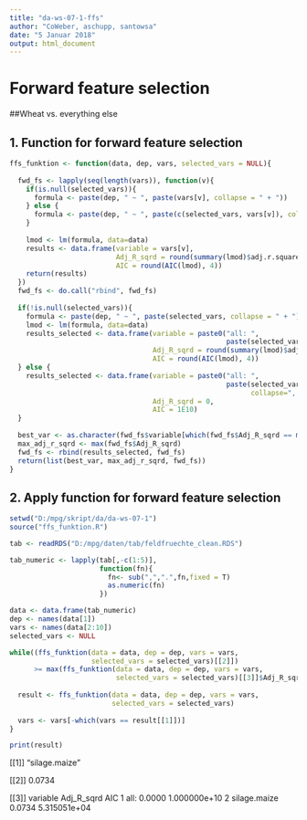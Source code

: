 ```yaml
---
title: "da-ws-07-1-ffs"
author: "CoWeber, aschupp, santowsa"
date: "5 Januar 2018"
output: html_document
---
```


# Forward feature selection 
##Wheat vs. everything else

## 1. Function for forward feature selection

```r
ffs_funktion <- function(data, dep, vars, selected_vars = NULL){
  
  fwd_fs <- lapply(seq(length(vars)), function(v){
    if(is.null(selected_vars)){
      formula <- paste(dep, " ~ ", paste(vars[v], collapse = " + "))
    } else {
      formula <- paste(dep, " ~ ", paste(c(selected_vars, vars[v]), collapse= " + "))
    }
    
    lmod <- lm(formula, data=data)
    results <- data.frame(variable = vars[v],
                          Adj_R_sqrd = round(summary(lmod)$adj.r.squared, 4),
                          AIC = round(AIC(lmod), 4))
    return(results)
  })
  fwd_fs <- do.call("rbind", fwd_fs)
  
  if(!is.null(selected_vars)){
    formula <- paste(dep, " ~ ", paste(selected_vars, collapse = " + "))
    lmod <- lm(formula, data=data)
    results_selected <- data.frame(variable = paste0("all: ",
                                                     paste(selected_vars, collapse = ", ")),
                                   Adj_R_sqrd = round(summary(lmod)$adj.r.squared, 4),
                                   AIC = round(AIC(lmod), 4))
  } else {
    results_selected <- data.frame(variable = paste0("all: ",
                                                     paste(selected_vars,
                                                           collapse=", ")),
                                   Adj_R_sqrd = 0,
                                   AIC = 1E10)
  }
  
  best_var <- as.character(fwd_fs$variable[which(fwd_fs$Adj_R_sqrd == max(fwd_fs$Adj_R_sqrd))])
  max_adj_r_sqrd <- max(fwd_fs$Adj_R_sqrd)
  fwd_fs <- rbind(results_selected, fwd_fs)
  return(list(best_var, max_adj_r_sqrd, fwd_fs))
}
```

## 2. Apply function for forward feature selection

```r
setwd("D:/mpg/skript/da/da-ws-07-1")
source("ffs_funktion.R")

tab <- readRDS("D:/mpg/daten/tab/feldfruechte_clean.RDS")

tab_numeric <- lapply(tab[,-c(1:5)],
                      function(fn){
                        fn<- sub(",",".",fn,fixed = T)
                        as.numeric(fn)
                      })

data <- data.frame(tab_numeric)
dep <- names(data[1])
vars <- names(data[2:10])
selected_vars <- NULL

while((ffs_funktion(data = data, dep = dep, vars = vars,
                    selected_vars = selected_vars)[[2]]) 
      >= max(ffs_funktion(data = data, dep = dep, vars = vars,
                          selected_vars = selected_vars)[[3]]$Adj_R_sqrd)){
  
  result <- ffs_funktion(data = data, dep = dep, vars = vars,
                         selected_vars = selected_vars)
  
  vars <- vars[-which(vars == result[[1]])]
}

print(result)
```


[[1]]
 "silage.maize"

[[2]]
 0.0734

[[3]]
      variable Adj_R_sqrd          AIC
1        all:      0.0000 1.000000e+10
2 silage.maize     0.0734 5.315051e+04